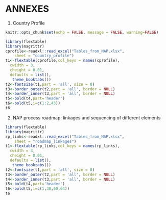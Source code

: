 # ANNEXES {-}

1.	Country Profile

```r
knitr::opts_chunk$set(echo = FALSE, message = FALSE, warning=FALSE)
``` 

```r
library(flextable)
library(magrittr)
cprofile<-readxl::read_excel("Tables_from_NAP.xlsx", 
    sheet = "country_profile")
t1<-flextable(cprofile,col_keys = names(cprofile),
  cwidth = 3,
  cheight = 0.01,
  defaults = list(),
   theme_booktabs())
t2<-fontsize(t1,part = 'all', size = 8)
t3<-border_outer(t2,part = 'all', border = NULL)
t4<-border_inner(t3,part = 'all', border = NULL)
t5<-bold(t4,part='header')
t6<-bold(t5,i=c(1:2,43))
t6

```


2.	NAP process roadmap: linkages and sequencing of different elements 

```r
library(flextable)
library(magrittr)
rp_links<-readxl::read_excel("Tables_from_NAP.xlsx", 
    sheet = "roadmap_linkages")
t1<-flextable(rp_links,col_keys = names(rp_links),
  cwidth = 3,
  cheight = 0.01,
  defaults = list(),
   theme_booktabs())
t2<-fontsize(t1,part = 'all', size = 8)
t3<-border_outer(t2,part = 'all', border = NULL)
t4<-border_inner(t3,part = 'all', border = NULL)
t5<-bold(t4,part='header')
t6<-bold(t5,i=c(1,30,60,64))
t6
```




